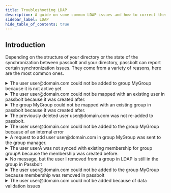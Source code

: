```yaml
---
title: Troubleshooting LDAP
description: A guide on some common LDAP issues and how to correct them
sidebar_label: LDAP
hide_table_of_contents: true
---
```


## Introduction

Depending on the structure of your directory or the state of the synchronization between passbolt and your directory, passbolt can report certain synchronization issues. They come from a variety of reasons, here are the most common ones.

<details>
    <summary>The user user@domain.com could not be added to group MyGroup because it is not active yet</summary>
    <p>This error happens when passbolt is trying to add a user to a group, but the user has not yet activated their account. Passbolt cannot add such users to groups automatically since their account is not operational yet. When this situation happens, no intervention is required. The user will be added to the group automatically once they activate their account (when they click on the link provided in the email invitation and complete the initial setup)</p>
</details>

<details>
    <summary>The user user@domain.com could not be mapped with an existing user in passbolt because it was created after.</summary>
    <p>This error happens when a user was created first in Passbolt and later in the directory. Passbolt then considers that the passbolt user has the priority and should not be synced, since it would also mean that the same user would get deleted whenever it is deleted from the directory. When this situation happens, if you absolutely want to sync these 2 users, the solution is to delete the user in passbolt and to run the synchronization again. The user will then be created again and synced.</p>
</details>

<details>
    <summary>The group MyGroup could not be mapped with an existing group in passbolt because it was created after.</summary>
    <p>This error happens when a group was created first in Passbolt and later in the directory. Passbolt then considers that the passbolt group has the priority and should not be synced, since it would also mean that the same group would get deleted whenever it is deleted from the directory. When this situation happens, if you absolutely want to sync these 2 groups, the solution is to delete the group in passbolt and to run the synchronization again. The group will then be created again and synced.</p>
</details>

<details>
    <summary>The previously deleted user user@domain.com was not re-added to passbolt.</summary>
    <p>This error happens when a passbolt user was deleted manually in passbolt but not in the directory. Passbolt then considers that the actions performed in passbolt have a higher priority and that the user was deleted for a good reason. When this situation happens, if you absolutely want to sync back this user, the solution is to re-create the user in passbolt and run the synchronization again.</p>
</details>

<details>
    <summary>The user user@domain.com could not be added to the group MyGroup because of an internal error</summary>
    <p>This error usually happens when the group could not be created in Passbolt for some reason, which means that it is impossible for the system to create a group membership for the given user.</p>
</details>

<details>
    <summary>A request to add user user@domain.com in group MyGroup was sent to the group manager.</summary>
    <p>This scenario happens when passbolt attempts to add a user to a group that has passwords directly shared with it. In this case, adding our user to the group would mean having to encrypt all the passwords shared with the group for this new group member. Due to the end-to-end nature of the solution, the system cannot do it without a human intervention. This is why passbolt sends a request to the group manager so that he can add the user to the group manually, and encrypt the shared secrets at the same time.</p>
    <p>**Note**: this scenario will not happen in the case of groups without direct access to shared passwords. In this case, the user will be added automatically to the group during the sync.</p>
</details>

<details>
    <summary>The user userA was not synced with existing membership for group groupA because the membership was created before.</summary>
    <p>This happens when a user has been added to a group in Passbolt prior to being added to the group in LDAP, or prior to the change in LDAP being synchronized. This means that Passbolt has priority over that membership. To solve this the user will have to be removed from the group in Passbolt and then another synchronization has to occur. Once that happens the user should once again be in the group in Passbolt, or an email should be triggered if the group has shared passwords.</p>
</details>

<details>
    <summary>No message, but the user I removed from a group in LDAP is still in the group in Passbolt</summary>
    <p>This tends to happen when a user is added in a group in Passbolt prior to being added to a group in LDAP and then later being removed from the group in LDAP. If you see any errors that are in the format of “The user userA was not synced with existing membership for group groupA because the membership was created before.” there is a risk of this issue occuring. This is because Passbolt has priority over this group membership. You will have to manually remove the user from the group in Passbolt in this case.</p>
</details>

<details>
  <summary>The user user@domain.com could not be added to the group MyGroup because membership was removed in passbolt</summary>
   <p>This error occurs when a user has been manually removed from a group. Passbolt prioritizes manual actions, assuming the removal was intentional and for a valid reason.</p>
  <p>To resolve this issue, manually re-add the user to the group in Passbolt, and then run the LDAP synchronization afterward.</p>
</details>

<details>
    <summary>The user user@domain.com could not be added because of data validation issues</summary>
    <p>This can happen when the email is not properly formatted on the username field mapping attribute, for example maybe there is a leading space before the email address.</p>
</details>
